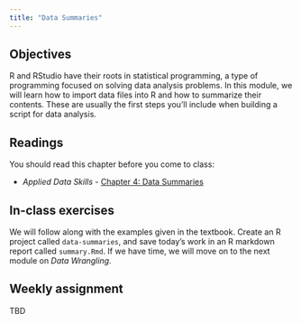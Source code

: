 ```yaml
---
title: "Data Summaries"
---
```


## Objectives

R and RStudio have their roots in statistical programming, a type of programming focused on solving data analysis problems. In this module, we will learn how to import data files into R and how to summarize their contents. These are usually the first steps you'll include when building a script for data analysis. 

## Readings

You should read this chapter before you come to class:

-   *Applied Data Skills -* [Chapter 4: Data Summaries](https://psyteachr.github.io/ads-v3/04-summary.html)

## In-class exercises

We will follow along with the examples given in the textbook. Create an R project called `data-summaries`, and save today's work in an R markdown report called `summary.Rmd`. If we have time, we will move on to the next module on *Data Wrangling*.

## Weekly assignment

TBD